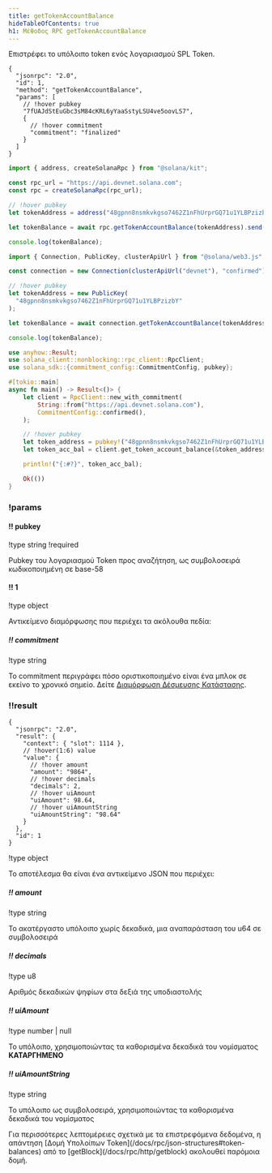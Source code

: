 ```yaml
---
title: getTokenAccountBalance
hideTableOfContents: true
h1: Μέθοδος RPC getTokenAccountBalance
---
```


Επιστρέφει το υπόλοιπο token ενός λογαριασμού SPL Token.

<APIMethod>

```jsonc !!request curl
{
  "jsonrpc": "2.0",
  "id": 1,
  "method": "getTokenAccountBalance",
  "params": [
    // !hover pubkey
    "7fUAJdStEuGbc3sM84cKRL6yYaaSstyLSU4ve5oovLS7",
    {
      // !hover commitment
      "commitment": "finalized"
    }
  ]
}
```

```ts !!request title="Kit"
import { address, createSolanaRpc } from "@solana/kit";

const rpc_url = "https://api.devnet.solana.com";
const rpc = createSolanaRpc(rpc_url);

// !hover pubkey
let tokenAddress = address("48gpnn8nsmkvkgso7462Z1nFhUrprGQ71u1YLBPzizbY");

let tokenBalance = await rpc.getTokenAccountBalance(tokenAddress).send();

console.log(tokenBalance);
```

```ts !!request title="web3.js"
import { Connection, PublicKey, clusterApiUrl } from "@solana/web3.js";

const connection = new Connection(clusterApiUrl("devnet"), "confirmed");

// !hover pubkey
let tokenAddress = new PublicKey(
  "48gpnn8nsmkvkgso7462Z1nFhUrprGQ71u1YLBPzizbY"
);

let tokenBalance = await connection.getTokenAccountBalance(tokenAddress);

console.log(tokenBalance);
```

```rs !!request title="Rust"
use anyhow::Result;
use solana_client::nonblocking::rpc_client::RpcClient;
use solana_sdk::{commitment_config::CommitmentConfig, pubkey};

#[tokio::main]
async fn main() -> Result<()> {
    let client = RpcClient::new_with_commitment(
        String::from("https://api.devnet.solana.com"),
        CommitmentConfig::confirmed(),
    );

    // !hover pubkey
    let token_address = pubkey!("48gpnn8nsmkvkgso7462Z1nFhUrprGQ71u1YLBPzizbY");
    let token_acc_bal = client.get_token_account_balance(&token_address).await?;

    println!("{:#?}", token_acc_bal);

    Ok(())
}
```

### !params

#### !! pubkey

!type string
!required

Pubkey του λογαριασμού Token προς αναζήτηση, ως συμβολοσειρά κωδικοποιημένη σε
base-58

#### !! 1

!type object

Αντικείμενο διαμόρφωσης που περιέχει τα ακόλουθα πεδία:

##### !! commitment

!type string

Το commitment περιγράφει πόσο οριστικοποιημένο είναι ένα μπλοκ σε εκείνο το
χρονικό σημείο. Δείτε
[Διαμόρφωση Δέσμευσης Κατάστασης](/docs/rpc#configuring-state-commitment).

### !!result

```jsonc !response
{
  "jsonrpc": "2.0",
  "result": {
    "context": { "slot": 1114 },
    // !hover(1:6) value
    "value": {
      // !hover amount
      "amount": "9864",
      // !hover decimals
      "decimals": 2,
      // !hover uiAmount
      "uiAmount": 98.64,
      // !hover uiAmountString
      "uiAmountString": "98.64"
    }
  },
  "id": 1
}
```

!type object

Το αποτέλεσμα θα είναι ένα αντικείμενο JSON που περιέχει:

##### !! amount

!type string

Το ακατέργαστο υπόλοιπο χωρίς δεκαδικά, μια αναπαράσταση του u64 σε συμβολοσειρά

##### !! decimals

!type u8

Αριθμός δεκαδικών ψηφίων στα δεξιά της υποδιαστολής

##### !! uiAmount

!type number | null

Το υπόλοιπο, χρησιμοποιώντας τα καθορισμένα δεκαδικά του νομίσματος
**ΚΑΤΑΡΓΗΜΕΝΟ**

##### !! uiAmountString

!type string

Το υπόλοιπο ως συμβολοσειρά, χρησιμοποιώντας τα καθορισμένα δεκαδικά του
νομίσματος

</APIMethod>

<Callout type="info">
  Για περισσότερες λεπτομέρειες σχετικά με τα επιστρεφόμενα δεδομένα, η απάντηση
  [Δομή Υπολοίπων Token](/docs/rpc/json-structures#token-balances) από το
  [getBlock](/docs/rpc/http/getblock) ακολουθεί παρόμοια δομή.
</Callout>
